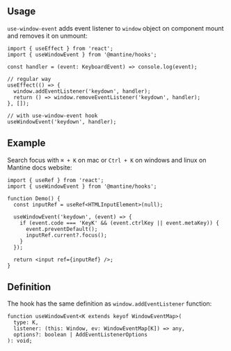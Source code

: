 

## Usage

`use-window-event` adds event listener to `window` object on component mount and removes it on unmount:

```tsx
import { useEffect } from 'react';
import { useWindowEvent } from '@mantine/hooks';

const handler = (event: KeyboardEvent) => console.log(event);

// regular way
useEffect(() => {
  window.addEventListener('keydown', handler);
  return () => window.removeEventListener('keydown', handler);
}, []);

// with use-window-event hook
useWindowEvent('keydown', handler);
```

## Example

Search focus with `⌘ + K` on mac or `Ctrl + K` on windows and linux on Mantine docs website:

```tsx
import { useRef } from 'react';
import { useWindowEvent } from '@mantine/hooks';

function Demo() {
  const inputRef = useRef<HTMLInputElement>(null);

  useWindowEvent('keydown', (event) => {
    if (event.code === 'KeyK' && (event.ctrlKey || event.metaKey)) {
      event.preventDefault();
      inputRef.current?.focus();
    }
  });

  return <input ref={inputRef} />;
}
```

## Definition

The hook has the same definition as `window.addEventListener` function:

```tsx
function useWindowEvent<K extends keyof WindowEventMap>(
  type: K,
  listener: (this: Window, ev: WindowEventMap[K]) => any,
  options?: boolean | AddEventListenerOptions
): void;
```
